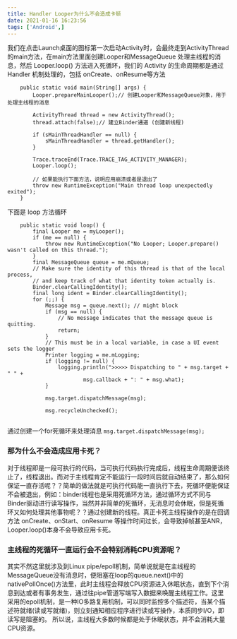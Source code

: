 ```yaml
---
title: Handler Looper为什么不会造成卡顿
date: 2021-01-16 16:23:56
tags: ['Android',]
---
```


我们在点击Launch桌面的图标第一次启动Activity时，会最终走到ActivityThread的main方法，在main方法里面创建Looper和MessageQueue 处理主线程的消息，然后 Looper.loop() 方法进入死循环，我们的 Activity 的生命周期都是通过 Handler 机制处理的，包括 onCreate、onResume等方法
```
    public static void main(String[] args) {
        Looper.prepareMainLooper();// 创建Looper和MessageQueue对象，用于处理主线程的消息

        ActivityThread thread = new ActivityThread();
        thread.attach(false);// 建立Binder通道 (创建新线程)

        if (sMainThreadHandler == null) {
            sMainThreadHandler = thread.getHandler();
        }

        Trace.traceEnd(Trace.TRACE_TAG_ACTIVITY_MANAGER);
        Looper.loop();

        // 如果能执行下面方法，说明应用崩溃或者是退出了
        throw new RuntimeException("Main thread loop unexpectedly exited");
    }
```
下面是 loop 方法循环
```
    public static void loop() {
        final Looper me = myLooper();
        if (me == null) {
            throw new RuntimeException("No Looper; Looper.prepare() wasn't called on this thread.");
        }
        final MessageQueue queue = me.mQueue;
        // Make sure the identity of this thread is that of the local process,
        // and keep track of what that identity token actually is.
        Binder.clearCallingIdentity();
        final long ident = Binder.clearCallingIdentity();
        for (;;) {
            Message msg = queue.next(); // might block
            if (msg == null) {
                // No message indicates that the message queue is quitting.
                return;
            }
            // This must be in a local variable, in case a UI event sets the logger
            Printer logging = me.mLogging;
            if (logging != null) {
                logging.println(">>>>> Dispatching to " + msg.target + " " +
                        msg.callback + ": " + msg.what);
            }

            msg.target.dispatchMessage(msg);
 
            msg.recycleUnchecked();
    
```
通过创建一个for死循环来处理消息 ```msg.target.dispatchMessage(msg);```

### 那为什么不会造成应用卡死？
对于线程即是一段可执行的代码，当可执行代码执行完成后，线程生命周期便该终止了，线程退出。而对于主线程肯定不能运行一段时间后就自动结束了，那么如何保证一直存活呢？？简单的做法就是可执行代码能一直执行下去，死循环便能保证不会被退出，例如：binder线程也是采用死循环方法，通过循环方式不同与Binder驱动进行读写操作，当然并非简单的死循环，无消息时会休眠，但是死循环又如何处理其他事物呢？？通过创建新的线程。真正卡死主线程操作的是在回调方法 onCreate、onStart、onResume 等操作时间过长，会导致掉帧甚至ANR，Looper.loop()本身不会导致应用卡死。

### 主线程的死循环一直运行会不会特别消耗CPU资源呢？
其实不然这里就涉及到Linux pipe/epoll机制，简单说就是在主线程的MessageQueue没有消息时，便阻塞在loop的queue.next()中的nativePollOnce()方法里，此时主线程会释放CPU资源进入休眠状态，直到下个消息到达或者有事务发生，通过往pipe管道写端写入数据来唤醒主线程工作。这里采用的epoll机制，是一种IO多路复用机制，可以同时监控多个描述符，当某个描述符就绪(读或写就绪)，则立刻通知相应程序进行读或写操作，本质同步I/O，即读写是阻塞的。 所以说，主线程大多数时候都是处于休眠状态，并不会消耗大量CPU资源。    